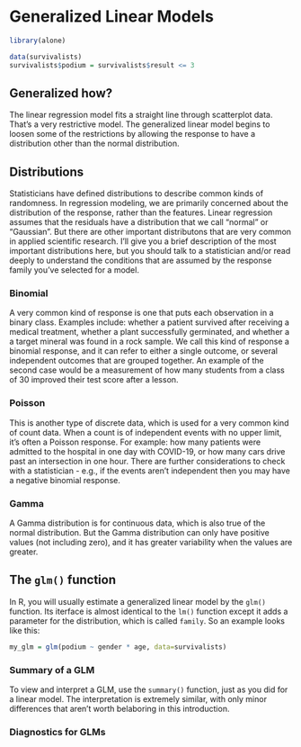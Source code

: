 # Generalized Linear Models

```r
library(alone)

data(survivalists)
survivalists$podium = survivalists$result <= 3
```

## Generalized how?
The linear regression model fits a straight line through scatterplot data. That's a very restrictive model. The generalized linear model begins to loosen some of the restrictions by allowing the response to have a distribution other than the normal distribution.

## Distributions
Statisticians have defined distributions to describe common kinds of randomness. In regression modeling, we are primarily concerned about the distribution of the response, rather than the features.  Linear regression assumes that the residuals have a distribution that we call "normal" or "Gaussian". But there are other important distributons that are very common in applied scientific research. I'll give you a brief description of the most important distributions here, but you should talk to a statistician and/or read deeply to understand the conditions that are assumed by the response family you've selected for a model.

### Binomial
A very common kind of response is one that puts each observation in a binary class. Examples include: whether a patient survived after receiving a medical treatment, whether a plant successfully germinated, and whether a a target mineral was found in a rock sample. We call this kind of response a binomial response, and it can refer to either a single outcome, or several independent outcomes that are grouped together. An example of the second case would be a measurement of how many students from a class of 30 improved their test score after a lesson.

### Poisson
This is another type of discrete data, which is used for a very common kind of count data. When a count is of independent events with no upper limit, it's often a Poisson response. For example: how many patients were admitted to the hospital in one day with COVID-19, or how many cars drive past an intersection in one hour. There are further considerations to check with a statistician - e.g., if the events aren't independent then you may have a negative binomial response.

### Gamma
A Gamma distribution is for continuous data, which is also true of the normal distribution. But the Gamma distribution can only have positive values (not including zero), and it has greater variability when the values are greater. 


## The `glm()` function
In R, you will usually estimate a generalized linear model by the `glm()` function. Its iterface is almost identical to the `lm()` function except it adds a parameter for the distribution, which is called `family`. So an example looks like this:

```r
my_glm = glm(podium ~ gender * age, data=survivalists)
```

### Summary of a GLM
To view and interpret a GLM, use the `summary()` function, just as you did for a linear model. The interpretation is extremely similar, with only minor differences that aren't worth belaboring in this introduction.


### Diagnostics for GLMs
